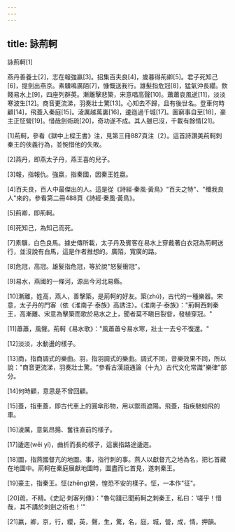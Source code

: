 ```yaml
---
---
---
```

title: 詠荊軻
---




詠荊軻[1]

燕丹善養士[2]，志在報強嬴[3]。招集百夫良[4]，歲暮得荊卿[5]。君子死知己[6]，提劍出燕京。素驥鳴廣陌[7]，慷慨送我行。雄髮指危冠[8]，猛氣沖長纓。飲餞易水上[9]，四座列群英。漸離擊悲築，宋意唱高聲[10]。蕭蕭哀風逝[11]，淡淡寒波生[12]。商音更流涕，羽奏壯士驚[13]。心知去不歸，且有後世名。登車何時顧[14]，飛蓋入秦庭[15]。淩厲越萬裏[16]，逶迤過千城[17]。圖窮事自至[18]，豪主正怔營[19]。惜哉劍術疏[20]，奇功遂不成。其人雖已沒，千載有餘情[21]。

[1]荊軻，參看《獄中上樑王書》注，見第三冊887頁注〔2〕。這首詩讚美荊軻刺秦王的俠義行為，並惋惜他的失敗。

[2]燕丹，即燕太子丹，燕王喜的兒子。

[3]報，指報仇。強嬴，指秦國，因秦王姓嬴。

[4]百夫良，百人中最傑出的人。這是從《詩經·秦風·黃鳥》"百夫之特"、"殲我良人"來的。參看第二冊488頁《詩經·秦風·黃鳥》。

[5]荊卿，即荊軻。

[6]死知己，為知己而死。

[7]素驥，白色良馬。據史傳所載，太子丹及賓客在易水上穿戴著白衣冠為荊軻送行，並沒說有白馬，這是作者推想的。廣陌，寬廣的路。

[8]危冠，高冠。雄髮指危冠，等於說"怒髮衝冠"。

[9]易水，燕國的一條河，源出今河北易縣。

[10]漸離，姓高，燕人，善擊築，是荊軻的好友。築(zhú)，古代的一種樂器。宋意，太子丹的門客（依《淮南子·泰族》高誘注）。《淮南子·泰族》："荊軻西刺秦王，高漸離、宋意為擊築而歌於易水之上，聞者莫不瞋目裂眥，發植穿冠。"

[11]蕭蕭，風聲。荊軻《易水歌》："風蕭蕭兮易水寒，壯士一去兮不復還。"

[12]淡淡，水動盪的樣子。

[13]商，指商調式的樂曲。羽，指羽調式的樂曲。調式不同，音樂效果不同，所以說："商音更流涕，羽奏壯士驚。"參看古漢語通論（十九）古代文化常識"樂律"部分。

[14]何時顧，意思是不曾回顧。

[15]蓋，指車蓋，即古代車上的圓傘形物，用以禦雨遮陽。飛蓋，指疾馳如飛的車。

[16]淩厲，意氣昂揚、奮往直前的樣子。

[17]逶迤(wēi yí)，曲折而長的樣子，這裏指路途逶迤。

[18]圖，指燕國督亢的地圖。事，指行刺的事。燕人以獻督亢之地為名，把匕首藏在地圖中。荊軻在秦庭展獻地圖時，圖盡而匕首見，遂刺秦王。

[19]豪主，指秦王。怔(zhēng)營，惶恐不安的樣子。怔，一本作"征"。

[20]疏，不精。《史記·刺客列傳》："魯句踐已聞荊軻之刺秦王，私曰：'嗟乎！惜哉，其不講於刺劍之術也！'"

[21]嬴，卿，京，行，纓，英，聲，生，驚，名，庭，城，營，成，情，押韻。